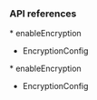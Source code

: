 <PlatformWrapper platform="flutter">
        
### API references
<ProductWrapper notAllowed="voice-calling">
* <Link target="_blank" to="{{global.API_REF_FLUTTER_ROOT}}/class_irtcengine.html#api_irtcengine_enableencryption">enableEncryption</Link>

* <Link target="_blank" to="{{global.API_REF_FLUTTER_ROOT}}/rtc_api_data_type.html#class_encryptionconfig">EncryptionConfig</Link>
</ProductWrapper>

<ProductWrapper product="voice-calling">
* <Link target="_blank" to="{{global.API_REF_FLUTTER_ROOT_VOICE_SDK}}/class_irtcengine.html#api_irtcengine_enableencryption">enableEncryption</Link>

* <Link target="_blank" to="{{global.API_REF_FLUTTER_ROOT_VOICE_SDK}}/rtc_api_data_type.html#class_encryptionconfig">EncryptionConfig</Link>
</ProductWrapper>

</PlatformWrapper>